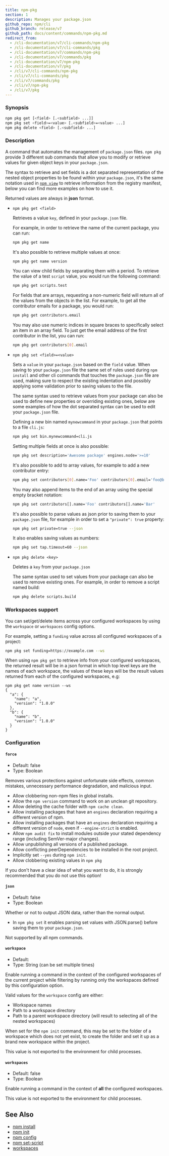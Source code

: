 ```yaml
---
title: npm-pkg
section: 1
description: Manages your package.json
github_repo: npm/cli
github_branch: release/v7
github_path: docs/content/commands/npm-pkg.md
redirect_from:
  - /cli-documentation/v7/cli-commands/npm-pkg
  - /cli-documentation/v7/cli-commands/pkg
  - /cli-documentation/v7/commands/npm-pkg
  - /cli-documentation/v7/commands/pkg
  - /cli-documentation/v7/npm-pkg
  - /cli-documentation/v7/pkg
  - /cli/v7/cli-commands/npm-pkg
  - /cli/v7/cli-commands/pkg
  - /cli/v7/commands/pkg
  - /cli/v7/npm-pkg
  - /cli/v7/pkg
---
```


### Synopsis

```bash
npm pkg get [<field> [.<subfield> ...]]
npm pkg set <field>=<value> [.<subfield>=<value> ...]
npm pkg delete <field> [.<subfield> ...]
```

### Description

A command that automates the management of `package.json` files. `npm pkg` provide 3 different sub commands that allow you to modify or retrieve values for given object keys in your `package.json`.

The syntax to retrieve and set fields is a dot separated representation of the nested object properties to be found within your `package.json`, it's the same notation used in [`npm view`](/cli/v7/commands/npm-view) to retrieve information from the registry manifest, below you can find more examples on how to use it.

Returned values are always in **json** format.

- `npm pkg get <field>`

  Retrieves a value `key`, defined in your `package.json` file.

  For example, in order to retrieve the name of the current package, you can run:

  ```bash
  npm pkg get name
  ```

  It's also possible to retrieve multiple values at once:

  ```bash
  npm pkg get name version
  ```

  You can view child fields by separating them with a period. To retrieve the value of a test `script` value, you would run the following command:

  ```bash
  npm pkg get scripts.test
  ```

  For fields that are arrays, requesting a non-numeric field will return all of the values from the objects in the list. For example, to get all the contributor emails for a package, you would run:

  ```bash
  npm pkg get contributors.email
  ```

  You may also use numeric indices in square braces to specifically select an item in an array field. To just get the email address of the first contributor in the list, you can run:

  ```bash
  npm pkg get contributors[0].email
  ```

- `npm pkg set <field>=<value>`

  Sets a `value` in your `package.json` based on the `field` value. When saving to your `package.json` file the same set of rules used during `npm install` and other cli commands that touches the `package.json` file are used, making sure to respect the existing indentation and possibly applying some validation prior to saving values to the file.

  The same syntax used to retrieve values from your package can also be used to define new properties or overriding existing ones, below are some examples of how the dot separated syntax can be used to edit your `package.json` file.

  Defining a new bin named `mynewcommand` in your `package.json` that points to a file `cli.js`:

  ```bash
  npm pkg set bin.mynewcommand=cli.js
  ```

  Setting multiple fields at once is also possible:

  ```bash
  npm pkg set description='Awesome package' engines.node='>=10'
  ```

  It's also possible to add to array values, for example to add a new contributor entry:

  ```bash
  npm pkg set contributors[0].name='Foo' contributors[0].email='foo@bar.ca'
  ```

  You may also append items to the end of an array using the special empty bracket notation:

  ```bash
  npm pkg set contributors[].name='Foo' contributors[].name='Bar'
  ```

  It's also possible to parse values as json prior to saving them to your `package.json` file, for example in order to set a `"private": true` property:

  ```bash
  npm pkg set private=true --json
  ```

  It also enables saving values as numbers:

  ```bash
  npm pkg set tap.timeout=60 --json
  ```

- `npm pkg delete <key>`

  Deletes a `key` from your `package.json`

  The same syntax used to set values from your package can also be used to remove existing ones. For example, in order to remove a script named build:

  ```bash
  npm pkg delete scripts.build
  ```

### Workspaces support

You can set/get/delete items across your configured workspaces by using the `workspace` or `workspaces` config options.

For example, setting a `funding` value across all configured workspaces of a project:

```bash
npm pkg set funding=https://example.com --ws
```

When using `npm pkg get` to retrieve info from your configured workspaces, the returned result will be in a json format in which top level keys are the names of each workspace, the values of these keys will be the result values returned from each of the configured workspaces, e.g:

```
npm pkg get name version --ws
{
  "a": {
    "name": "a",
    "version": "1.0.0"
  },
  "b": {
    "name": "b",
    "version": "1.0.0"
  }
}
```

### Configuration


#### `force`

- Default: false
- Type: Boolean

Removes various protections against unfortunate side effects, common mistakes, unnecessary performance degradation, and malicious input.

- Allow clobbering non-npm files in global installs.
- Allow the `npm version` command to work on an unclean git repository.
- Allow deleting the cache folder with `npm cache clean`.
- Allow installing packages that have an `engines` declaration requiring a different version of npm.
- Allow installing packages that have an `engines` declaration requiring a different version of `node`, even if `--engine-strict` is enabled.
- Allow `npm audit fix` to install modules outside your stated dependency range (including SemVer-major changes).
- Allow unpublishing all versions of a published package.
- Allow conflicting peerDependencies to be installed in the root project.
- Implicitly set `--yes` during `npm init`.
- Allow clobbering existing values in `npm pkg`

If you don't have a clear idea of what you want to do, it is strongly recommended that you do not use this option!


#### `json`

- Default: false
- Type: Boolean

Whether or not to output JSON data, rather than the normal output.

- In `npm pkg set` it enables parsing set values with JSON.parse() before saving them to your `package.json`.

Not supported by all npm commands.


#### `workspace`

- Default:
- Type: String (can be set multiple times)

Enable running a command in the context of the configured workspaces of the current project while filtering by running only the workspaces defined by this configuration option.

Valid values for the `workspace` config are either:

- Workspace names
- Path to a workspace directory
- Path to a parent workspace directory (will result to selecting all of the nested workspaces)

When set for the `npm init` command, this may be set to the folder of a workspace which does not yet exist, to create the folder and set it up as a brand new workspace within the project.

This value is not exported to the environment for child processes.


#### `workspaces`

- Default: false
- Type: Boolean

Enable running a command in the context of **all** the configured workspaces.

This value is not exported to the environment for child processes.



## See Also

- [npm install](/cli/v7/commands/npm-install)
- [npm init](/cli/v7/commands/npm-init)
- [npm config](/cli/v7/commands/npm-config)
- [npm set-script](/cli/v7/commands/npm-set-script)
- [workspaces](/cli/v7/using-npm/workspaces)
